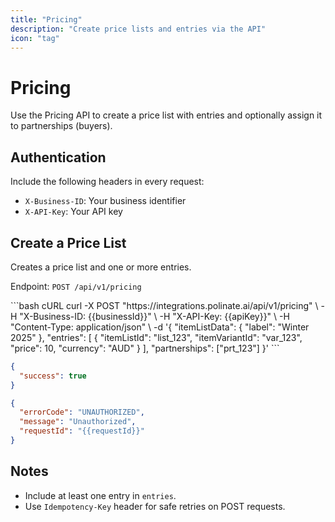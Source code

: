 ```yaml
---
title: "Pricing"
description: "Create price lists and entries via the API"
icon: "tag"
---
```


# Pricing

Use the Pricing API to create a price list with entries and optionally assign it to partnerships (buyers).

## Authentication

Include the following headers in every request:
- `X-Business-ID`: Your business identifier
- `X-API-Key`: Your API key

## Create a Price List

Creates a price list and one or more entries.

Endpoint: `POST /api/v1/pricing`

<CodeGroup>
```bash cURL
curl -X POST "https://integrations.polinate.ai/api/v1/pricing" \
  -H "X-Business-ID: {{businessId}}" \
  -H "X-API-Key: {{apiKey}}" \
  -H "Content-Type: application/json" \
  -d '{
    "itemListData": { "label": "Winter 2025" },
    "entries": [
      { "itemListId": "list_123", "itemVariantId": "var_123", "price": 10, "currency": "AUD" }
    ],
    "partnerships": ["prt_123"]
  }'
```

```json Successful Response
{
  "success": true
}
```

```json Unauthorized
{
  "errorCode": "UNAUTHORIZED",
  "message": "Unauthorized",
  "requestId": "{{requestId}}"
}
```
</CodeGroup>

## Notes

- Include at least one entry in `entries`.
- Use `Idempotency-Key` header for safe retries on POST requests.


